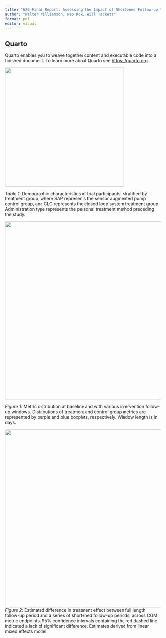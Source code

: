 ```yaml
---
title: "620 Final Report: Assessing the Impact of Shortened Follow-up time in Continuous Glucose Monitor Clinical Trials"
author: "Walter Williamson, Neo Kok, Will Tackett"
format: pdf
editor: visual
---
```


## Quarto

Quarto enables you to weave together content and executable code into a finished document. To learn more about Quarto see <https://quarto.org>.

::: {.center}
![](docs/table1.png){width=4in}


*Table 1*: Demographic characteristics of trial participants, stratified by treatment group, where SAP represents the sensor augmented pump control group, and CLC represents the closed loop system treatment group. Administration type represents the personal treatment method preceding the study.
:::

::: {.right}
![](docs/Figure_1.png){width=6in}

*Figure 1*: Metric distribution at baseline and with various intervention follow-up windows. Distributions of treatment and control group metrics are represented by purple and blue boxplots, respectively. Window length is in days.
:::

:::{.center}
![](docs/Figure_2.png){width=6in}
*Figure 2*: Estimated difference in treatment effect between full length follow-up period and a series of shortened follow-up periods, across CGM metric endpoints. 95% confidence intervals containing the red dashed line indicated a lack of significant difference. Estimates derived from linear mixed effects model.

:::


